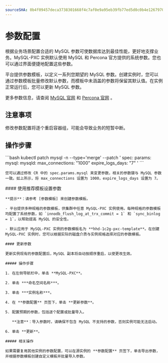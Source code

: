 ```yaml
---
sourceSHA: 0b4f09457deca3738301668f4c7af0e9a95eb39fb77ed5d0c0b4e1267970bb09
---
```


# 参数配置

根据业务场景配置合适的 MySQL 参数可使数据库达到最佳性能，更好地支撑业务。MySQL-PXC 实例默认使用 MySQL 和 Percona 官方提供的系统参数。您也可以通过界面便捷地配置这些参数。

平台提供参数模板，以定义一系列您期望的 MySQL 参数。创建实例时，您可以通过参数模板批量修改默认参数，而模板中未涵盖的参数将保留其默认值。在实例正常运行后，您可以更新 MySQL 参数。

更多参数信息，请查阅 [MySQL 官网](https://dev.mysql.com/doc/refman/5.7/en/innodb-parameters.html) 和 [Percona 官网](https://docs.percona.com/percona-xtradb-cluster/8.0/) 。

## 注意事项

修改参数配置将逐个重启容器组，可能会导致业务的短暂中断。

## 操作步骤

<Tabs>
  <Tab label="CLI">
    ```bash
    kubectl patch mysql -n <namespace> <name> --type='merge' --patch '
    spec:
      params:
        mysql:
          mysqld:
            max_connections: "1000"
            expire_logs_days: "7"
    '
    ```

    您可以通过修改 CR 中的 spec.params.mysql 来变更参数，相关的参数键与 MySQL 参数一致。如上所示，将 max_connections 设置为 1000，expire_logs_days 设置为 7。
  </Tab>

  <Tab label="Web Console">
    #### 使用推荐模板设置参数

    **提示**：请参考 [参数模板] 来创建参数模板。

    - 平台提供多种规格的参数模板，供集群中任意 MySQL-PXC 实例使用。每种规格的参数模板均配置了系统参数，如 `innodb_flush_log_at_trx_commit = 1` 和 `sync_binlog = 1`，以帮助提高 MySQL 的安全性。

    - 默认应用于 MySQL-PXC 实例的参数模板名为 **hhd-1c2g-pxc-template**。在创建 MySQL-PXC 实例时，您可以根据实际的磁盘介质与实例规格选择对应的参数模板。

    #### 更新参数

    更新实例现有的参数配置后，MySQL 副本将自动按顺序重启，以使更改生效。

    ##### 操作步骤

    1. 在左侧导航栏中，单击 **MySQL-PXC**。

    2. 单击 ***命名空间名称***。

    3. 单击 ***实例名称***。

    4. 在 **参数配置** 页签下，单击 **更新参数**。

    5. 配置预期的参数，包括逐个配置或批量导入。

       **注意**：导入参数时，请确保不包含 MySQL 不支持的参数，否则实例可能无法启动。

    6. 单击 **更新**。

    ##### 相关操作

    如果需要复用其他实例的参数配置，可以在源实例的 **参数配置** 页签下，单击导出参数，并根据参数模板创建自定义模板并批量导入参数。
  </Tab>
</Tabs>
